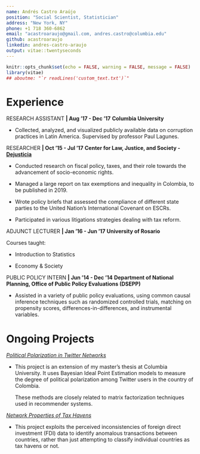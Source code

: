 ```yaml
---
name: Andrés Castro Araújo
position: "Social Scientist, Statistician"
address: "New York, NY"
phone: +1 718 360-6862
email: "acastroaraujo@gmail.com, andres.castro@columbia.edu"
github: acastroaraujo
linkedin: andres-castro-araujo
output: vitae::twentyseconds
---
```


```r
knitr::opts_chunk$set(echo = FALSE, warning = FALSE, message = FALSE)
library(vitae)
## aboutme: "`r readLines('custom_text.txt')`"
```

# Experience

\vspace{0.5cm}
RESEARCH ASSISTANT **| Aug '17 - Dec '17** \newline
**Columbia University**

- Collected, analyzed, and visualized publicly available data on corruption practices in Latin America. Supervised by professor Paul Lagunes.

\vspace{0.5cm}
RESEARCHER **| Oct '15 - Jul '17** \newline 
**Center for Law, Justice, and Society - [Dejusticia](https://www.dejusticia.org/en/)**

- Conducted research on fiscal policy, taxes, and their role towards the advancement of socio-economic rights. 

- Managed a large report on tax exemptions and inequality in Colombia, to be published in 2019. 

- Wrote policy briefs that assessed the compliance of different state parties to the United Nation's International Covenant on ESCRs.

- Participated in various litigations strategies dealing with tax reform.

\vspace{0.5cm}
ADJUNCT LECTURER **| Jan '16 - Jun '17** \newline
**University of Rosario**

Courses taught:

- Introduction to Statistics

- Economy & Society

\vspace{0.4cm}
PUBLIC POLICY INTERN **| Jun '14 - Dec '14** \newline
**Department of National Planning, Office of Public Policy Evaluations (DSEPP)**

- Assisted in a variety of public policy evaluations, using common causal inference techniques such as randomized controlled trials, matching on propensity scores, differences-in-differences, and instrumental variables.

\vspace{0.5cm}
# Ongoing Projects

[*Political Polarization in Twitter Networks*](https://acastroaraujo.github.io/TwitterPolitics/)

- This project is an extension of my master's thesis at Columbia University. It uses Bayesian Ideal Point Estimation models to measure the degree of political polarization among Twitter users in the country of Colombia. 

    These methods are closely related to matrix factorization techniques used in recommender systems.

[*Network Properties of Tax Havens*](https://acastroaraujo.github.io/TaxHavens/)

- This project exploits the perceived inconsistencies of foreign direct investment (FDI) data to identify anomalous transactions between countries, rather than just attempting to classify individual countries as tax havens or not. 

